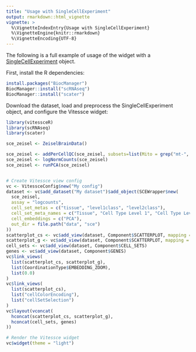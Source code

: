 ```yaml
---
title: "Usage with SingleCellExperiment"
output: rmarkdown::html_vignette
vignette: >
  %\VignetteIndexEntry{Usage with SingleCellExperiment}
  %\VignetteEngine{knitr::rmarkdown}
  %\VignetteEncoding{UTF-8}
---
```


The following is a full example of usage of the widget with a [SingleCellExperiment](https://bioconductor.org/packages/release/bioc/html/SingleCellExperiment.html) object.

First, install the R dependencies:

```r
install.packages("BiocManager")
BiocManager::install("scRNAseq")
BiocManager::install("scater")
```

Download the dataset, load and preprocess the SingleCellExperiment object, and configure the Vitessce widget:

```r
library(vitessceR)
library(scRNAseq)
library(scater)

sce_zeisel <- ZeiselBrainData()

sce_zeisel <- addPerCellQC(sce_zeisel, subsets=list(Mito = grep("mt-", rownames(sce_zeisel))))
sce_zeisel <- logNormCounts(sce_zeisel) 
sce_zeisel <- runPCA(sce_zeisel)


# Create Vitessce view config
vc <- VitessceConfig$new("My config")
dataset <- vc$add_dataset("My dataset")$add_object(SCEWrapper$new(
  sce_zeisel,
  assay = "logcounts",
  cell_set_metas = c("tissue", "level1class", "level2class"),
  cell_set_meta_names = c("Tissue", "Cell Type Level 1", "Cell Type Level 2"),
  cell_embeddings = c("PCA"),
  out_dir = file.path("data", "sce")
))
scatterplot_cs <- vc$add_view(dataset, Component$SCATTERPLOT, mapping = "PCA")
scatterplot_g <- vc$add_view(dataset, Component$SCATTERPLOT, mapping = "PCA")
cell_sets <- vc$add_view(dataset, Component$CELL_SETS)
genes <- vc$add_view(dataset, Component$GENES)
vc$link_views(
  list(scatterplot_cs, scatterplot_g),
  list(CoordinationType$EMBEDDING_ZOOM),
  list(0.0)
)
vc$link_views(
  list(scatterplot_cs),
  list("cellColorEncoding"),
  list("cellSetSelection")
)
vc$layout(vconcat(
  hconcat(scatterplot_cs, scatterplot_g),
  hconcat(cell_sets, genes)
))

# Render the Vitessce widget
vc$widget(theme = "light")
```
